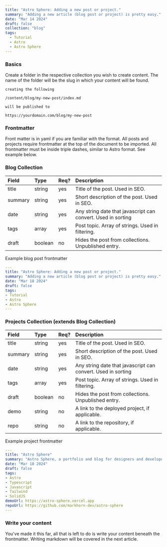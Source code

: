```yaml
---
title: "Astro Sphere: Adding a new post or project."
summary: "Adding a new article (blog post or project) is pretty easy."
date: "Mar 14 2024"
draft: false
collection: "blog"
tags:
  - Tutorial
  - Astro
  - Astro Sphere
---
```

### Basics

Create a folder in the respective collection you wish to create content. The name of the folder will be the slug in which your content will be found.

```text
creating the following

/content/blog/my-new-post/index.md

will be published to

https://yourdomain.com/blog/my-new-post

```

### Frontmatter

Front matter is in yaml if you are familiar with the format. All posts and projects require frontmatter at the top of the document to be imported. All frontmatter must be inside triple dashes, similar to Astro format. See example below.

### Blog Collection

| Field   | Type    | Req? | Description                                                   |
| :------ | :------ | :--- | :------------------------------------------------------------ |
| title   | string  | yes  | Title of the post. Used in SEO.                               |
| summary | string  | yes  | Short description of the post. Used in SEO.                   |
| date    | string  | yes  | Any string date that javascript can convert. Used in sorting  |
| tags    | array   | yes  | Post topic. Array of strings. Used in filtering.              |
| draft   | boolean | no   | Hides the post from collections. Unpublished entry.           |

Example blog post frontmatter

```yaml
---
title: "Astro Sphere: Adding a new post or project."
summary: "Adding a new article (blog post or project) is pretty easy."
date: "Mar 18 2024"
draft: false
tags:
- Tutorial
- Astro
- Astro Sphere
---
```

### Projects Collection (extends Blog Collection)

| Field   | Type    | Req? | Description                                                   |
| :------ | :------ | :--- | :------------------------------------------------------------ |
| title   | string  | yes  | Title of the post. Used in SEO.                               |
| summary | string  | yes  | Short description of the post. Used in SEO.                   |
| date    | string  | yes  | Any string date that javascript can convert. Used in sorting  |
| tags    | array   | yes  | Post topic. Array of strings. Used in filtering.              |
| draft   | boolean | no   | Hides the post from collections. Unpublished entry.           |
| demo    | string  | no   | A link to the deployed project, if applicable.                |
| repo    | string  | no   | A link to the repository, if applicable.                      |

Example project frontmatter

```yaml
---
title: "Astro Sphere"
summary: "Astro Sphere, a portfolio and blog for designers and developers."
date: "Mar 18 2024"
draft: false
tags:
- Astro
- Typescript
- Javascript
- Tailwind
- SolidJS
demoUrl: https://astro-sphere.vercel.app
repoUrl: https://github.com/markhorn-dev/astro-sphere
---
```

### Write your content
You've made it this far, all that is left to do is write your content beneath the frontmatter. Writing markdown will be covered in the next article.